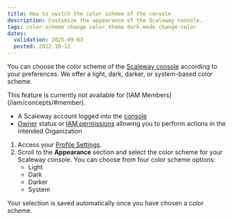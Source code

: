 ```yaml
---
title: How to switch the color scheme of the console
description: Customize the appearance of the Scaleway console.
tags: color-scheme change color theme dark-mode change-color
dates:
  validation: 2025-09-03
  posted: 2022-10-12
---
```



You can choose the color scheme of the [Scaleway console](/account/concepts/#console) according to your preferences. We offer a light, dark, darker, or system-based color scheme.

<Message type="note">
  This feature is currently not available for [IAM Members](/iam/concepts/#member).
</Message>

<Requirements />

- A Scaleway account logged into the [console](https://account.scaleway.com/?service=elements)
- [Owner](/iam/concepts/#owner) status or [IAM permissions](/iam/concepts/#permission) allowing you to perform actions in the intended Organization

1. Access your [Profile Settings](https://console.scaleway.com/settings/account/profile).
2. Scroll to the **Appearance** section and select the color scheme for your Scaleway console. You can choose from four color scheme options:
    * Light
    * Dark
    * Darker
    * System

<Message type="note">
  Your selection is saved automatically once you have chosen a color scheme.
</Message>